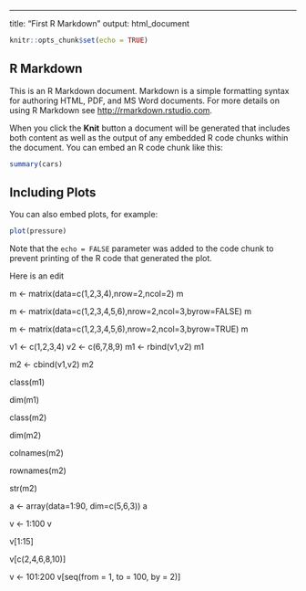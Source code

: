 ---
title: "First R Markdown"
output: html_document


```r
knitr::opts_chunk$set(echo = TRUE)
```

## R Markdown

This is an R Markdown document. Markdown is a simple formatting syntax for authoring HTML, PDF, and MS Word documents. For more details on using R Markdown see <http://rmarkdown.rstudio.com>.

When you click the **Knit** button a document will be generated that includes both content as well as the output of any embedded R code chunks within the document. You can embed an R code chunk like this:

```r
summary(cars)
```

## Including Plots

You can also embed plots, for example:

```r
plot(pressure)
```

Note that the `echo = FALSE` parameter was added to the code chunk to prevent printing of the R code that generated the plot.

Here is an edit

m <- matrix(data=c(1,2,3,4),nrow=2,ncol=2)
m

m <- matrix(data=c(1,2,3,4,5,6),nrow=2,ncol=3,byrow=FALSE)
m

m <- matrix(data=c(1,2,3,4,5,6),nrow=2,ncol=3,byrow=TRUE)
m

v1 <- c(1,2,3,4)
v2 <- c(6,7,8,9)
m1 <- rbind(v1,v2)
m1

m2 <- cbind(v1,v2)
m2

class(m1)

dim(m1)

class(m2)

dim(m2)

colnames(m2)

rownames(m2)

str(m2)

a <- array(data=1:90, dim=c(5,6,3))
a

v <- 1:100
v

v[1:15]

v[c(2,4,6,8,10)]

v <- 101:200
v[seq(from = 1, to = 100, by = 2)]
